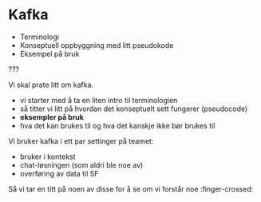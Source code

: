 # Kafka

- Terminologi
- Konseptuell oppbyggning med litt pseudokode
- Eksempel på bruk

???

Vi skal prate litt om kafka.
- vi starter med å ta en liten intro til terminologien
- så titter vi litt på hvordan det konseptuelt sett fungerer (pseudocode)
- **eksempler på bruk**
- hva det kan brukes til og hva det kanskje ikke bør brukes til

Vi bruker kafka i ett par settinger på teamet:
- bruker i kontekst
- chat-løsningen (som aldri ble noe av)
- overføring av data til SF

Så vi tar en titt på noen av disse for å se om vi forstår noe :finger-crossed: